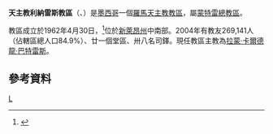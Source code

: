 {{Infobox Roman Catholic diocese
|Roman Catholic Diocese of = 天主教利納雷斯教區
|Latin name of diocese = Dioecesis Linarina
|image =
|caption =
|location = [[墨西哥|墨西哥]]
|territory = [[新萊昂州|新萊昂州]]中南部
|population =269,141
|rite = 拉丁禮
|patron = 
|province = 蒙特雷
|established = 1963年
|cathedral = 聖斐理伯主教座堂
|副主教座堂 =
|leadership = 主教
|website = http://www.diocesisdelinares.com/
|教宗 = 
|metropolitan =
|ordinary = 拉蒙·卡爾德龍·巴特雷斯
|coadjutor bishop = 
|emeritus = 
}}

'''天主教利納雷斯教區'''（{{lang-la|Dioecesis Linarina}}、{{lang-es|Diócesis de Linares}}）是[[墨西哥|墨西哥]]一個[[羅馬天主教|羅馬天主教]][[教區|教區]]，屬[[天主教蒙特雷總教區|蒙特雷總教區]]。

教區成立於1962年4月30日，<ref>{{cite journal
|journal=[[宗座公報|宗座公報]]
|publisher=梵蒂岡出版社
|date=1963年
|volume=55
|title=''Proficientibus''
|page=212
|url=http://www.vatican.va/archive/aas/documents/AAS%2055%20%5B1963%5D%20-%20ocr.pdf
|access-date=2013-09-22
|archive-date=2010-03-27
|archive-url=https://web.archive.org/web/20100327072014/http://www.vatican.va/archive/aas/documents/AAS%2055%20%5B1963%5D%20-%20ocr.pdf
|dead-url=no
}}</ref>位於[[新萊昂州|新萊昂州]]中南部。2004年有教友269,141人（佔轄區總人口84.9%）、廿一個堂區、卅八名司鐸。現任教區主教為[[拉蒙·卡爾德龍·巴特雷斯|拉蒙·卡爾德龍·巴特雷斯]]。

==參考資料==
{{reflist}}
{{墨西哥天主教教區}}
[[Category:墨西哥天主教教區|L]]